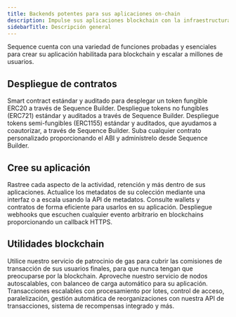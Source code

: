 ```yaml
---
title: Backends potentes para sus aplicaciones on-chain
description: Impulse sus aplicaciones blockchain con la infraestructura robusta de Sequence. Consulte el estado de la blockchain en tiempo real, despliegue contratos auditados, gestione metadatos de NFT, rastree actividad web3, envíe transacciones sin gas y conéctese fácilmente a webhooks de eventos.
sidebarTitle: Descripción general
---
```


Sequence cuenta con una variedad de funciones probadas y esenciales para crear su aplicación habilitada para blockchain y escalar a millones de usuarios.

## Despliegue de contratos

<CardGroup cols={2}>
  <Card title="ERC20" icon="coins" href="/solutions/builder/contracts/deploy-ERC20-currency">
    Smart contract estándar y auditado para desplegar un token fungible ERC20 a través de Sequence Builder.
  </Card>

  <Card title="ERC721" icon="image" href="/solutions/builder/contracts/deploy-an-item-collection">
    Despliegue tokens no fungibles (ERC721) estándar y auditados a través de Sequence Builder.
  </Card>

  <Card title="ERC1155" icon="layer-group" href="/solutions/builder/contracts/deploy-an-item-collection">
    Despliegue tokens semi-fungibles (ERC1155) estándar y auditados, que ayudamos a coautorizar, a través de Sequence Builder.
  </Card>

  <Card title="Vincule cualquier contrato" icon="link" href="/solutions/builder/contracts">
    Suba cualquier contrato personalizado proporcionando el ABI y adminístrelo desde Sequence Builder.
  </Card>
</CardGroup>

## Cree su aplicación

<CardGroup cols={2}>
  <Card title="Analytics" icon="chart-line" href="/solutions/builder/analytics">
    Rastree cada aspecto de la actividad, retención y más dentro de sus aplicaciones.
  </Card>

  <Card title="Gestión de metadatos" icon="database" href="/solutions/builder/collections">
    Actualice los metadatos de su colección mediante una interfaz o a escala usando la API de metadatos.
  </Card>

  <Card title="Indexer" icon="magnifying-glass" href="/solutions/indexer/overview">
    Consulte wallets y contratos de forma eficiente para usarlos en su aplicación.
  </Card>

  <Card title="Webhooks" icon="bell" href="/solutions/builder/webhooks">
    Despliegue webhooks que escuchen cualquier evento arbitrario en blockchains proporcionando un callback HTTPS.
  </Card>
</CardGroup>

## Utilidades blockchain

<CardGroup cols={2}>
  <Card title="Gas Sponsorship" icon="gas-pump" href="/solutions/builder/gas-sponsorship">
    Utilice nuestro servicio de patrocinio de gas para cubrir las comisiones de transacción de sus usuarios finales, para que nunca tengan que preocuparse por la blockchain.
  </Card>

  <Card title="Node Gateway" icon="server" href="/solutions/infrastructure/blockchain-rpc">
    Aproveche nuestro servicio de nodos autoscalables, con balanceo de carga automático para su aplicación.
  </Card>

  <Card title="Sidekick" icon="user" href="/solutions/infrastructure/sidekick/overview">
    Transacciones escalables con procesamiento por lotes, control de acceso, paralelización, gestión automática de reorganizaciones con nuestra API de transacciones, sistema de recompensas integrado y más.
  </Card>
</CardGroup>